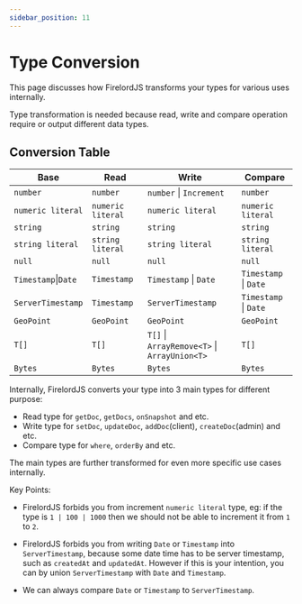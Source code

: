 ```yaml
---
sidebar_position: 11
---
```


# Type Conversion

This page discusses how FirelordJS transforms your types for various uses internally.

Type transformation is needed because read, write and compare operation require or output different data types.

## Conversion Table

| Base                | Read              | Write                                        | Compare               |
| ------------------- | ----------------- | -------------------------------------------- | --------------------- |
| `number`            | `number`          | `number` \| `Increment`                      | `number`              |
| `numeric literal`   | `numeric literal` | `numeric literal`                            | `numeric literal`     |
| `string`            | `string`          | `string`                                     | `string`              |
| `string literal`    | `string literal`  | `string literal`                             | `string literal`      |
| `null`              | `null`            | `null`                                       | `null`                |
| `Timestamp`\|`Date` | `Timestamp`       | `Timestamp` \| `Date`                        | `Timestamp` \| `Date` |
| `ServerTimestamp`   | `Timestamp`       | `ServerTimestamp`                            | `Timestamp` \| `Date` |
| `GeoPoint`          | `GeoPoint`        | `GeoPoint`                                   | `GeoPoint`            |
| `T[]`               | `T[]`             | `T[]` \| `ArrayRemove<T>` \| `ArrayUnion<T>` | `T[]`                 |
| `Bytes`             | `Bytes`           | `Bytes`                                      | `Bytes`               |

Internally, FirelordJS converts your type into 3 main types for different purpose:

- Read type for `getDoc`, `getDocs`, `onSnapshot` and etc.
- Write type for `setDoc`, `updateDoc`, `addDoc`(client), `createDoc`(admin) and etc.
- Compare type for `where`, `orderBy` and etc.

The main types are further transformed for even more specific use cases internally.

Key Points:

- FirelordJS forbids you from increment `numeric literal` type, eg: if the type is `1 | 100 | 1000` then we should not be able to increment it from `1` to `2`.

- FirelordJS forbids you from writing `Date` or `Timestamp` into `ServerTimestamp`, because some date time has to be server timestamp, such as `createdAt` and `updatedAt`. However if this is your intention, you can by union `ServerTimestamp` with `Date` and `Timestamp`.

- We can always compare `Date` or `Timestamp` to `ServerTimestamp`.
